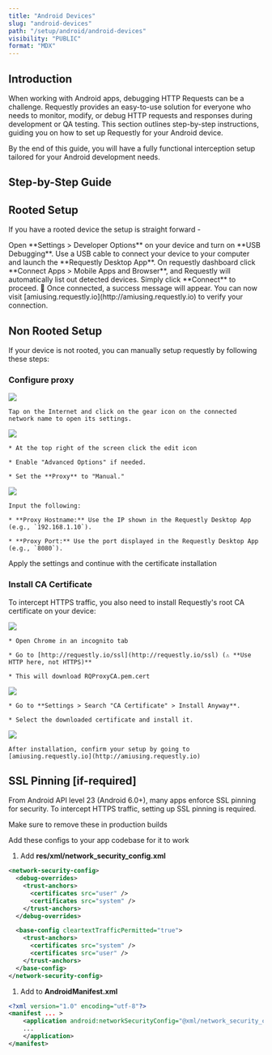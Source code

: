 ```yaml
---
title: "Android Devices"
slug: "android-devices"
path: "/setup/android/android-devices"
visibility: "PUBLIC"
format: "MDX"
---
```


## Introduction

When working with Android apps, debugging HTTP Requests can be a challenge. Requestly provides an easy-to-use solution for everyone who needs to monitor, modify, or debug HTTP requests and responses during development or QA testing. This section outlines step-by-step instructions, guiding you on how to set up Requestly for your Android device.

By the end of this guide, you will have a fully functional interception setup tailored for your Android development needs.

## **Step-by-Step Guide**

## Rooted Setup

If you have a rooted device the setup is straight forward -

<Steps>
  <Step title="Enable USB Debugging">
    Open **Settings > Developer Options** on your device and turn on **USB Debugging**.
  </Step>

  <Step title="Connect the Emulator">
    Use a USB cable to connect your device to your computer and launch the **Requestly Desktop App**.
  </Step>

  <Step title="Connect Device">
    On requestly dashboard click **Connect Apps > Mobile Apps and Browser**, and Requestly will automatically list out detected devices. Simply click **Connect** to proceed. 🎉
  </Step>

  <Step title="Verify Connection">
    Once connected, a success message will appear. You can now visit [amiusing.requestly.io](http://amiusing.requestly.io) to verify your connection.
  </Step>
</Steps>

## Non Rooted Setup

If your device is not rooted, you can manually setup requestly by following these steps:

### Configure proxy

<Steps>
  <Step title="Select Network">
    <img src="/images/android-devices/e0e42ac5-abf2-4c50-81cb-7a7fb3175e82.png" align="center" fullwidth="false" />

    Tap on the Internet and click on the gear icon on the connected network name to open its settings.
  </Step>

  <Step title="Modify Network Settings">
    <img src="/images/android-devices/8f1f2e09-914c-4bf6-b988-9285c5c41931.png" align="center" fullwidth="false" />

    * At the top right of the screen click the edit icon

    * Enable "Advanced Options" if needed.

    * Set the **Proxy** to "Manual."
  </Step>

  <Step title="Enter Proxy Details">
    <img src="/images/android-devices/044db088-128e-4663-8861-13f5329c45de.jpeg" align="center" fullwidth="false" />

    Input the following:

    * **Proxy Hostname:** Use the IP shown in the Requestly Desktop App (e.g., `192.168.1.10`).

    * **Proxy Port:** Use the port displayed in the Requestly Desktop App (e.g., `8080`).
  </Step>

  <Step title="Save Changes">
    Apply the settings and continue with the certificate installation
  </Step>
</Steps>

### Install CA Certificate

To intercept HTTPS traffic, you also need to install Requestly's root CA certificate on your device:

<Steps>
  <Step title="Download Certificate">
    <img src="/images/android-devices/82093b36-b6cc-41ab-909e-fd1546e8822f.png" align="center" fullwidth="false" />

    * Open Chrome in an incognito tab

    * Go to [http://requestly.io/ssl](http://requestly.io/ssl) (⚠️ **Use HTTP here, not HTTPS)**

    * This will download RQProxyCA.pem.cert
  </Step>

  <Step title="Install CA Certificate">
    <img src="/images/android-devices/a2a2bcf7-421d-4a52-8724-264c49293c32.png" align="center" fullwidth="false" />

    * Go to **Settings > Search "CA Certificate" > Install Anyway**.

    * Select the downloaded certificate and install it.
  </Step>

  <Step title="Verify Installation:">
    <img src="/images/android-devices/a18b50a3-3dd4-49d3-a354-290f9a46bbf0.jpeg" align="center" fullwidth="false" />

    After installation, confirm your setup by going to [amiusing.requestly.io](http://amiusing.requestly.io)
  </Step>
</Steps>

## **SSL Pinning \[if-required]**

From Android API level 23 (Android 6.0+), many apps enforce SSL pinning for security. To intercept HTTPS traffic, setting up SSL pinning is required.

<Info>
  Make sure to remove these in production builds
</Info>

Add these configs to your app codebase for it to work

1. Add **res/xml/network\_security\_config.xml**

```xml
<network-security-config>
  <debug-overrides>
    <trust-anchors>
      <certificates src="user" />
      <certificates src="system" />
    </trust-anchors>
  </debug-overrides>

  <base-config cleartextTrafficPermitted="true">
    <trust-anchors>
      <certificates src="system" />
      <certificates src="user" />
    </trust-anchors>
  </base-config>
</network-security-config>
```

1. Add to **AndroidManifest.xml**

```xml
<?xml version="1.0" encoding="utf-8"?>
<manifest ... >
    <application android:networkSecurityConfig="@xml/network_security_config" ... >
    ...
    </application>
</manifest>
```
